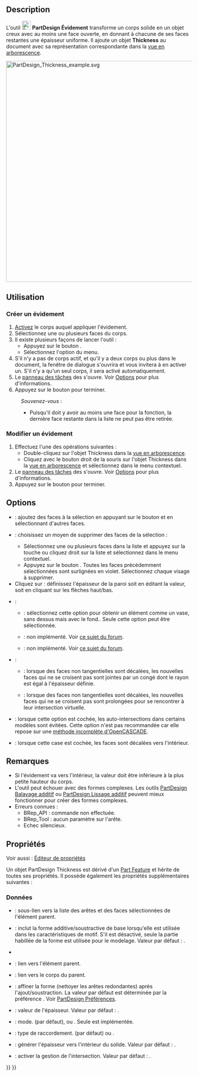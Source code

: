 <languages/>

{{Docnav/fr
|[[PartDesign_Draft/fr|Dépouille]]
|[[PartDesign_Mirrored/fr|Symétrie]]
|[[PartDesign_Workbench/fr|Atelier PartDesign]]
|IconL=PartDesign_Draft.svg
|IconR=PartDesign_Mirrored.svg
|IconC=Workbench_PartDesign.svg
}}

{{GuiCommand/fr
|Name=PartDesign Thickness
|Name/fr=PartDesign Évidement
|MenuLocation=PartDesign → Appliquer une fonction d'habillage → Évidement
|Workbenches=[[PartDesign_Workbench/fr|PartDesign]]
|Version=0.17
|SeeAlso=[[Part_Thickness/fr|Part Évider]]
}}

==Description==

L'outil [[Image:PartDesign_Thickness.svg|24px]] '''PartDesign Évidement''' transforme un corps solide en un objet creux avec au moins une face ouverte, en donnant à chacune de ses faces restantes une épaisseur uniforme. Il ajoute un objet '''Thickness''' au document avec sa représentation correspondante dans la [[Tree_view/fr|vue en arborescence]].

[[File:PartDesign_Thickness_example.svg|600px]]
{{Caption|Solide de base (A) → Solide avec la face sélectionnée à ouvrir (B) → Objet creux résultant (C)}}

<span id="Usage"></span>
==Utilisation==

<span id="Add_a_thickness"></span>
=== Créer un évidement ===

# [[PartDesign_Body/fr#Statut_actif|Activez]] le corps auquel appliquer l'évidement.
# Sélectionnez une ou plusieurs faces du corps.
# Il existe plusieurs façons de lancer l'outil :
#* Appuyez sur le bouton {{Button|[[Image:PartDesign_Thickness.svg|16px]] [[PartDesign_Thickness/fr|Évidement]]}}.
#* Sélectionnez l'option {{MenuCommand|PartDesign → Appliquer une fonction d'habillage → [[Image:PartDesign_Thickness.svg|16px]] Évidement}} du menu.
# S'il n'y a pas de corps actif, et qu'il y a deux corps ou plus dans le document, la fenêtre de dialogue {{MenuCommand|Corps actif requis}} s'ouvrira et vous invitera à en activer un. S'il n'y a qu'un seul corps, il sera activé automatiquement.
# Le [[Task_panel/fr|panneau des tâches]] des {{MenuCommand|Paramètres de l'évidement}} s'ouvre. Voir [[#Options|Options]] pour plus d'informations.
# Appuyez sur le bouton {{Button|OK}} pour terminer.


:''Souvenez-vous'' :
:* Puisqu'il doit y avoir au moins une face pour la fonction, la dernière face restante dans la liste ne peut pas être retirée.

<span id="Edit_a_thickness"></span>
=== Modifier un évidement ===

# Effectuez l'une des opérations suivantes :
#* Double-cliquez sur l'objet Thickness dans la [[Tree_view/fr|vue en arborescence]].
#* Cliquez avec le bouton droit de la souris sur l'objet Thickness dans la [[Tree_view/fr|vue en arborescence]] et sélectionnez {{MenuCommand|Modifier l'évidement}} dans le menu contextuel.
# Le [[Task_panel/fr|panneau des tâches]] des {{MenuCommand|Paramètres de l'évidement}} s'ouvre. Voir [[#Options|Options]] pour plus d'informations.
# Appuyez sur le bouton {{Button|OK}} pour terminer.

==Options==

* {{MenuCommand|Ajouter une face}} : ajoutez des faces à la sélection en appuyant sur le bouton {{Button|Ajouter une face}} et en sélectionnant d'autres faces. 
* {{MenuCommand|Supprimer la face}} : choisissez un moyen de supprimer des faces de la sélection :
** Sélectionnez une ou plusieurs faces dans la liste et appuyez sur la touche {{KEY|Suppr}} ou cliquez droit sur la liste et sélectionnez {{MenuCommand|Enlever}} dans le menu contextuel.
** Appuyez sur le bouton {{Button|Supprimer la face}}. Toutes les faces précédemment sélectionnées sont surlignées en violet. Sélectionnez chaque visage à supprimer.
* Cliquez sur {{MenuCommand|Épaisseur}} : définissez l'épaisseur de la paroi soit en éditant la valeur, soit en cliquant sur les flèches haut/bas.
* {{MenuCommand|Mode}} :
** {{MenuCommand|Objet creux}} : sélectionnez cette option pour obtenir un élément comme un vase, sans dessus mais avec le fond.. Seule cette option peut être sélectionnée.
** {{MenuCommand|Tube}} : non implémenté. Voir [https://forum.freecad.org/viewtopic.php?p=484495#p484495 ce sujet du forum].
** {{MenuCommand|Recto-verso}} : non implémenté. Voir [https://forum.freecad.org/viewtopic.php?p=484495#p484495 ce sujet du forum].
* {{MenuCommand|Type de raccord}} :
** {{MenuCommand|Arc}} : lorsque des faces non tangentielles sont décalées, les nouvelles faces qui ne se croisent pas sont jointes par un congé dont le rayon est égal à l'épaisseur définie.
** {{MenuCommand|Intersection}} : lorsque des faces non tangentielles sont décalées, les nouvelles faces qui ne se croisent pas sont prolongées pour se rencontrer à leur intersection virtuelle.
* {{MenuCommand|Intersection}} : lorsque cette option est cochée, les auto-intersections dans certains modèles sont évitées. Cette option n'est pas recommandée car elle repose sur une [https://dev.opencascade.org/doc/refman/html/class_b_rep_offset_a_p_i___make_thick_solid.html#af78f35025a31e2ce8bd96c82fb33a981 méthode incomplète d'OpenCASCADE].
* {{MenuCommand|Générer l'épaisseur vers l'intérieur}} : lorsque cette case est cochée, les faces sont décalées vers l'intérieur.

<span id="Notes"></span>
== Remarques ==

* Si l'évidement va vers l'intérieur, la valeur doit être inférieure à la plus petite hauteur du corps.
* L'outil peut échouer avec des formes complexes. Les outils [[PartDesign_AdditivePipe/fr|PartDesign Balayage additif]] ou [[PartDesign_AdditiveLoft/fr|PartDesign Lissage additif]] peuvent mieux fonctionner pour créer des formes complexes.
* Erreurs connues :
** BRep_API : commande non effectuée.
** BRep_Tool : aucun paramètre sur l'arête.
** Echec silencieux.

<span id="Properties"></span>
== Propriétés ==

Voir aussi : [[Property_editor/fr|Éditeur de propriétés]]

Un objet PartDesign Thickness est dérivé d'un [[Part_Feature/fr|Part Feature]] et hérite de toutes ses propriétés. Il possède également les propriétés supplémentaires suivantes :

<span id="Data"></span>
===Données===

{{Properties_Title|Base}}

* {{PropertyData|Base|LinkSub}} : sous-lien vers la liste des arêtes et des faces sélectionnées de l'élément parent.
* {{PropertyData|Support Transform|Bool}} : inclut la forme additive/soustractive de base lorsqu'elle est utilisée dans les caractéristiques de motif. S'il est désactivé, seule la partie habillée de la forme est utilisée pour le modelage. Valeur par défaut : {{FALSE}}.
* {{PropertyData|Add Sub Shape|PartShape|hidden}}
* {{PropertyData|Base Feature|Link|hidden}} : lien vers l'élément parent.
* {{PropertyData|_ Body|LinkHidden|hidden}} : lien vers le corps du parent.

{{Properties_Title|Part Design}}

* {{PropertyData|Refine|Bool}} : affiner la forme (nettoyer les arêtes redondantes) après l'ajout/soustraction. La valeur par défaut est déterminée par la préférence {{MenuCommand|Affiner automatiquement le modèle après une opération d'esquisse}}. Voir [[PartDesign_Preferences/fr#G.C3.A9n.C3.A9ral|PartDesign Préférences]].

{{Properties_Title|Thickness}}

* {{PropertyData|Value|Length}} : valeur de l'épaisseur. Valeur par défaut : {{value|1 mm}}.
* {{PropertyData|Mode|Enumeration}} : mode. {{value|Skin}} (par défaut), {{value|Pipe}} ou {{Value|Recto verso}}. Seule {{value|Skin}} est implémentée.
* {{PropertyData|Join|Enumeration}} : type de raccordement. {{value|Arc}} (par défaut) ou {{Value|Intersection}}.
* {{PropertyData|Reversed|Bool}} : générer l'épaisseur vers l'intérieur du solide. Valeur par défaut : {{FALSE}}.
* {{PropertyData|Intersection|Bool}} : activer la gestion de l'intersection. Valeur par défaut : {{FALSE}}.


{{Docnav/fr
|[[PartDesign_Draft/fr|Dépouille]]
|[[PartDesign_Mirrored/fr|Symétrie]]
|[[PartDesign_Workbench/fr|Atelier PartDesign]]
|IconL=PartDesign_Draft.svg
|IconR=PartDesign_Mirrored.svg
|IconC=Workbench_PartDesign.svg
}}

{{PartDesign Tools navi{{#translation:}}}}
{{Userdocnavi{{#translation:}}}}